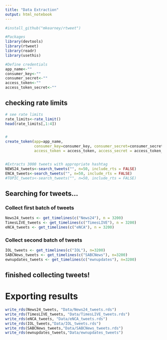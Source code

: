 ```yaml
---
title: "Data Extraction"
output: html_notebook
---
```


```r
#install_github("mkearney/rtweet")

#Packages
library(devtools)
library(rtweet)
library(readr)
library(usethis)

```

```r

#Define credentials
app_name<-""
consumer_key<-""
consumer_secret<-""
access_token<-""
access_token_secret<-""


```

## checking rate limits
```r
# see rate limits
rate_limits<-rate_limit()
head(rate_limits[,1:4])
```

```r

```


```r
#
create_token(app=app_name,
             consumer_key=consumer_key, consumer_secret=consumer_secret,
             access_token = access_token, access_secret = access_token_secret)


#Extracts 3000 tweets with appropriate hashtag
NEWS24_tweets<-search_tweets("", n=50, include_rts = FALSE)
ENCA_tweets<-search_tweets("", n=50, include_rts = FALSE)
#TOPIC_tweets<-search_tweets("", n=50, include_rts = FALSE)

```

## Searching for tweets...
### Collect first batch of tweets
```r

News24_tweets <- get_timelines(c("News24"), n = 3200)
TimesLIVE_tweets <- get_timelines(c("TimesLIVE"), n = 3200)
eNCA_tweets <- get_timelines(c("eNCA"), n = 3200)

```

### Collect second batch of tweets
```r
IOL_tweets <- get_timelines(c("IOL"), n=3200)
SABCNews_tweets <- get_timelines(c("SABCNews"), n=3200)
ewnupdates_tweets <- get_timelines(c("ewnupdates"), n=3200)
```

## finished collecting tweets!

# Exporting results
```r
write_rds(News24_tweets, "Data/News24_tweets.rds")
write_rds(TimesLIVE_tweets, "Data/TimesLIVE_tweets.rds")
write_rds(eNCA_tweets, "Data/eNCA_tweets.rds")
write_rds(IOL_tweets,"Data/IOL_tweets.rds")
write_rds(SABCNews_tweets,"Data/SABCNews_tweets.rds")
write_rds(ewnupdates_tweets,"Data/ewnupdates_tweets")
```


